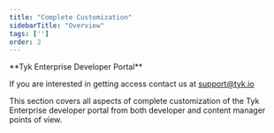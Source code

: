 ```yaml
---
title: "Complete Customization"
sidebarTitle: "Overview"
tags: ['']
order: 2
---
```



<Note>
**Tyk Enterprise Developer Portal**

If you are interested in getting access contact us at [support@tyk.io](<mailto:support@tyk.io?subject=Tyk Enterprise Portal Beta>)
</Note>


This section covers all aspects of complete customization of the Tyk Enterprise developer portal from both developer and content manager points of view.